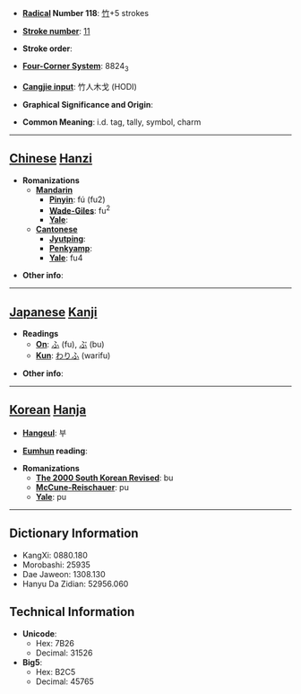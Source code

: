* '''[[Wiktionary:Chinese radical index| Radical]] Number 118''': [[Wiktionary:Chinese radical index 竹|竹]]+5 strokes

* '''[[Wiktionary:Chinese total strokes index|Stroke number]]''': [[Wiktionary:Chinese total strokes index 11|11]]

* '''Stroke order''': 

* '''[[Wiktionary:Chinese four corner index|Four-Corner System]]''': 8824<sub>3</sub>

* '''[[Wiktionary:Chinese Cangjie index|Cangjie input]]''': 竹人木戈 (HODI)

* '''Graphical Significance and Origin''': 

* '''Common Meaning''': i.d. tag, tally, symbol, charm

----

== [[Chinese]] [[Hanzi]] ==

* '''Romanizations'''
** '''[[Mandarin]]'''
*** '''[[Pinyin]]''': fú (fu2)
*** '''[[Wade-Giles]]''': fu<sup>2</sup>
*** '''[[Yale]]''': 
** '''[[Cantonese]]'''
*** '''[[Jyutping]]''':
*** '''[[Penkyamp]]''': 
*** '''[[Yale]]''': fu4

* '''Other info''': 

----

== [[Japanese]] [[Kanji]] ==

* '''Readings'''
** '''[[On]]''': [[ふ]] (fu), [[ぶ]] (bu)
** '''[[Kun]]''': [[わりふ]] (warifu)

* '''Other info''':  

----

== [[Korean]] [[Hanja]] ==

* '''[[Hangeul]]''': 부

* '''[[Eumhun]] reading''': 

* '''Romanizations'''
** '''[[The 2000 South Korean Revised Romanization|The 2000 South Korean Revised]]''': bu
** '''[[McCune-Reischauer]]''': pu
** '''[[Yale]]''': pu

----

== Dictionary Information ==

* KangXi: 0880.180
* Morobashi: 25935
* Dae Jaweon: 1308.130
* Hanyu Da Zidian: 52956.060

== Technical Information ==

* '''Unicode''':
** Hex: 7B26
** Decimal: 31526
* '''Big5''':
** Hex: B2C5
** Decimal: 45765